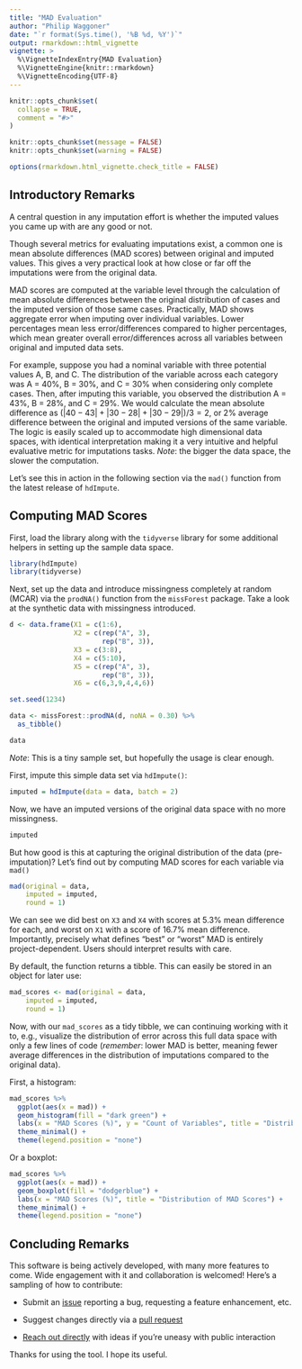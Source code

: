 ```yaml
---
title: "MAD Evaluation"
author: "Philip Waggoner"
date: "`r format(Sys.time(), '%B %d, %Y')`"
output: rmarkdown::html_vignette
vignette: >
  %\VignetteIndexEntry{MAD Evaluation}
  %\VignetteEngine{knitr::rmarkdown}
  %\VignetteEncoding{UTF-8}
---
```


```r
knitr::opts_chunk$set(
  collapse = TRUE,
  comment = "#>"
)

knitr::opts_chunk$set(message = FALSE)
knitr::opts_chunk$set(warning = FALSE)

options(rmarkdown.html_vignette.check_title = FALSE)
```

## Introductory Remarks 

A central question in any imputation effort is whether the imputed values you came up with are any good or not. 

Though several metrics for evaluating imputations exist, a common one is mean absolute differences (MAD scores) between original and imputed values. This gives a very practical look at how close or far off the imputations were from the original data. 

MAD scores are computed at the variable level through the calculation of mean absolute differences between the original distribution of cases and the imputed version of those same cases. Practically, MAD shows aggregate error when imputing over individual variables. Lower percentages mean less error/differences compared to higher percentages, which mean greater overall error/differences across all variables between original and imputed data sets.

For example, suppose you had a nominal variable with three potential values A, B, and C. The distribution of the variable across each category was A = 40%, B = 30%, and C = 30% when considering only complete cases. Then, after imputing this variable, you observed the distribution A = 43%, B = 28%, and C = 29%. We would calculate the mean absolute difference as $(|40-43| + |30-28| + |30-29|) / 3 = 2$, or 2% average difference between the original and imputed versions of the same variable. The logic is easily scaled up to accommodate high dimensional data spaces, with identical interpretation making it a very intuitive and helpful evaluative metric for imputations tasks. *Note*: the bigger the data space, the slower the computation. 

Let's see this in action in the following section via the `mad()` function from the latest release of `hdImpute`. 

## Computing MAD Scores

First, load the library along with the `tidyverse` library for some additional helpers in setting up the sample data space. 

```r
library(hdImpute)
library(tidyverse)
```

Next, set up the data and introduce missingness completely at random (MCAR) via the `prodNA()` function from the `missForest` package. Take a look at the synthetic data with missingness introduced.

```r
d <- data.frame(X1 = c(1:6), 
                X2 = c(rep("A", 3), 
                       rep("B", 3)), 
                X3 = c(3:8),
                X4 = c(5:10),
                X5 = c(rep("A", 3), 
                       rep("B", 3)), 
                X6 = c(6,3,9,4,4,6))

set.seed(1234)

data <- missForest::prodNA(d, noNA = 0.30) %>% 
  as_tibble()

data
```

*Note*: This is a tiny sample set, but hopefully the usage is clear enough. 

First, impute this simple data set via `hdImpute()`:

```r
imputed = hdImpute(data = data, batch = 2)
```

Now, we have an imputed versions of the original data space with no more missingness. 

```r
imputed
```

But how good is this at capturing the original distribution of the data (pre-imputation)? Let's find out by computing MAD scores for each variable via `mad()`

```r
mad(original = data,
    imputed = imputed,
    round = 1)
```

We can see we did best on `X3` and `X4` with scores at 5.3% mean difference for each, and worst on `X1` with a score of 16.7% mean difference. Importantly, precisely what defines "best" or "worst" MAD is entirely project-dependent. Users should interpret results with care.

By default, the function returns a tibble. This can easily be stored in an object for later use:

```r
mad_scores <- mad(original = data,
    imputed = imputed,
    round = 1)
```

Now, with our `mad_scores` as a tidy tibble, we can continuing working with it to, e.g., visualize the distribution of error across this full data space with only a few lines of code (*remember*: lower MAD is better, meaning fewer average differences in the distribution of imputations compared to the original data). 

First, a histogram:

```r
mad_scores %>%
  ggplot(aes(x = mad)) +
  geom_histogram(fill = "dark green") +
  labs(x = "MAD Scores (%)", y = "Count of Variables", title = "Distribution of MAD Scores") +
  theme_minimal() +
  theme(legend.position = "none")
```

Or a boxplot: 

```r
mad_scores %>%
  ggplot(aes(x = mad)) +
  geom_boxplot(fill = "dodgerblue") +
  labs(x = "MAD Scores (%)", title = "Distribution of MAD Scores") +
  theme_minimal() +
  theme(legend.position = "none")
```

## Concluding Remarks 

This software is being actively developed, with many more features to come. Wide engagement with it and collaboration is welcomed! Here's a sampling of how to contribute:

  - Submit an [issue](https://github.com/pdwaggoner/hdImpute/issues) reporting a bug, requesting a feature enhancement, etc. 

  - Suggest changes directly via a [pull request](https://github.com/pdwaggoner/hdImpute/pulls)

  - [Reach out directly](https://pdwaggoner.github.io/) with ideas if you're uneasy with public interaction

Thanks for using the tool. I hope its useful.
